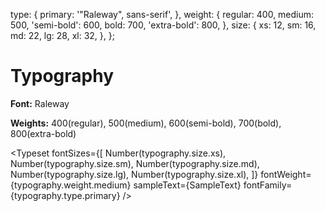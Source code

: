 
<Meta title="Storyblocks/Typography" />

  type: {
    primary: '"Raleway", sans-serif',
  },
  weight: {
    regular: 400,
    medium: 500,
    'semi-bold': 600,
    bold: 700,
    'extra-bold': 800,
  },
  size: {
    xs: 12,
    sm: 16,
    md: 22,
    lg: 28,
    xl: 32,
  },
};


# Typography

**Font:** Raleway

**Weights:** 400(regular), 500(medium), 600(semi-bold), 700(bold), 800(extra-bold)

<Typeset
  fontSizes={[
    Number(typography.size.xs),
    Number(typography.size.sm),
    Number(typography.size.md),
    Number(typography.size.lg),
    Number(typography.size.xl),
  ]}
  fontWeight={typography.weight.medium}
  sampleText={SampleText}
  fontFamily={typography.type.primary}
/>
